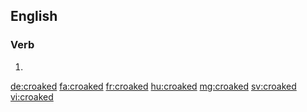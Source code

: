 ==English==

===Verb===
{{head|en|verb form}}

# {{en-past of|croak}}

[[de:croaked]]
[[fa:croaked]]
[[fr:croaked]]
[[hu:croaked]]
[[mg:croaked]]
[[sv:croaked]]
[[vi:croaked]]